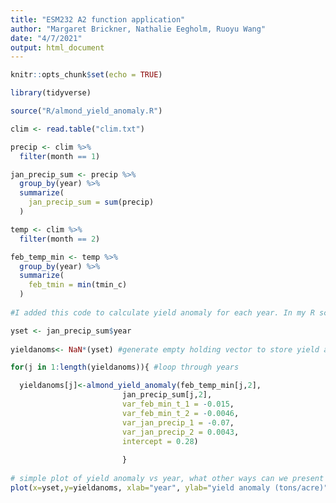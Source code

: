 ```yaml
---
title: "ESM232 A2 function application"
author: "Margaret Brickner, Nathalie Eegholm, Ruoyu Wang"
date: "4/7/2021"
output: html_document
---
```


```r
knitr::opts_chunk$set(echo = TRUE)

library(tidyverse)

source("R/almond_yield_anomaly.R")
```

```r
clim <- read.table("clim.txt")

precip <- clim %>% 
  filter(month == 1)

jan_precip_sum <- precip %>% 
  group_by(year) %>% 
  summarize(
    jan_precip_sum = sum(precip)
  )

temp <- clim %>% 
  filter(month == 2)

feb_temp_min <- temp %>% 
  group_by(year) %>%
  summarize(
    feb_tmin = min(tmin_c)
  )
  
#I added this code to calculate yield anomaly for each year. In my R script I called and filtered the data a bit differently, so can you make sure that this will get the right output in terms of calling the right columns, etc.? -Nathalie  

yset <- jan_precip_sum$year
  
yieldanoms<- NaN*(yset) #generate empty holding vector to store yield anomalies for each year

for(j in 1:length(yieldanoms)){ #loop through years

  yieldanoms[j]<-almond_yield_anomaly(feb_temp_min[j,2],
                         jan_precip_sum[j,2],
                         var_feb_min_t_1 = -0.015,
                         var_feb_min_t_2 = -0.0046,
                         var_jan_precip_1 = -0.07,
                         var_jan_precip_2 = 0.0043,
                         intercept = 0.28)
                         
                         }
                         
# simple plot of yield anomaly vs year, what other ways can we present the data?                         
plot(x=yset,y=yieldanoms, xlab="year", ylab="yield anomaly (tons/acre)",type = 'l', las = 1, lwd = 2, main = "Almond Yield Anomaly, Lobell et al., 2006")

```

